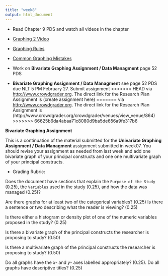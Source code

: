 ```yaml
---
title: "week8"
output: html_document
---
```


* Read Chapter 9 PDS and watch all videos in the chapter

 - [Graphing 2 Video](https://www.youtube.com/watch?v=Yf121fdtjDA&index=55&list=PLDEF0B9CBD27AD37E)
 - [Graphing Rules](https://www.youtube.com/watch?v=JVq2VKib0vw&index=21&list=PLDEF0B9CBD27AD37E)
 - [Common Graphing Mistakes](https://www.youtube.com/watch?v=iY_t31-R_xU&index=25&list=PLDEF0B9CBD27AD37E)
 
* Work on **Bivariate Graphing Assignment / Data Managment** page 52 PDS
* **Bivariate Graphing Assignment / Data Managment** see page 52 PDS due NLT 5 PM February 27.  Submit assignment
<<<<<<< HEAD
via [http://www.crowdgrader.org](http://www.crowdgrader.org).  The direct link for the Research Plan Assignment is (create assignment here)
=======
via [http://www.crowdgrader.org](http://www.crowdgrader.org).  The direct link for the Research Plan Assignment is (http://www.crowdgrader.org/crowdgrader/venues/view_venue/864)
>>>>>>> 66625b6da4abaa71c8080d9ba5de656a9fe317b6

**Bivariate Graphing Assignment** 

This is a continuation of the material submitted for the **Univariate Graphing Assignment / Data Managment** assignment submitted in week07.  You should revise your assignment as needed from last week and add one bivariate graph of your principal constructs and one one multivariate graph of your principal constructs.

* Grading Rubric:

Does the document have sections that explain the `Purpose of the Study` (0.25), the `Variables` used in the study (0.25), and how the data was managed (0.25)? 

Are there graphs for at least two of the categorical variables? (0.25) Is there a sentence or two describing what the reader is viewing? (0.25)  

Is there either a histogram or density plot of one of the numeric variables proposed in the study? (0.25)

Is there a bivariate graph of the principal constructs the researcher is proposing to study? (0.50)

Is there a multivariate graph of the principal constructs the researcher is proposing to study? (0.50)

Do all graphs have the $x$- and $y$- axes labelled appropriately? (0.25). Do all graphs have descriptive titles? (0.25)
